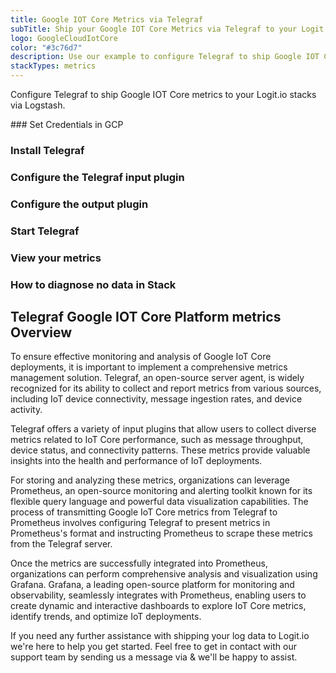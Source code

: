 ```yaml
---
title: Google IOT Core Metrics via Telegraf
subTitle: Ship your Google IOT Core Metrics via Telegraf to your Logit.io Stack
logo: GoogleCloudIotCore
color: "#3c76d7"
description: Use our example to configure Telegraf to ship Google IOT Core metrics to Logit.io. Configure Telegraf to send Google IOT Core metrics to Logstash or Elastic.
stackTypes: metrics
---
```


Configure Telegraf to ship Google IOT Core metrics to your Logit.io stacks via Logstash.

<Steps>
  ### Set Credentials in GCP

  <SetGCPCredentials intro="Google IoT Core is a managed service within Google Cloud that enables organizations to securely connect, manage, and ingest data from IoT devices at scale. IoT Core provides a reliable infrastructure and a suite of tools for managing and analyzing IoT data, allowing organizations to build robust IoT solutions."/>
  
  ### Install Telegraf

  <InstallTelegraf />

  ### Configure the Telegraf input plugin

  <TelegrafStackDriverInput metric_type="cloudiot.googleapis.com"/>

  ### Configure the output plugin

  <TelegrafOutputPlugin />

  ### Start Telegraf

  <StartTelegraf />

  ### View your metrics
  <LaunchStack stackType="metrics" source="Google_IOT_Core_Metrics_via_Telegraf" utmMedium="metrics" utmCampaign="telegraf-GoogleIotCore-metrics" />

  ### How to diagnose no data in Stack

  <DiagnoseNoData />
</Steps>

## Telegraf Google IOT Core Platform metrics Overview

To ensure effective monitoring and analysis of Google IoT Core deployments, it is important to implement 
a comprehensive metrics management solution. Telegraf, an open-source server agent, is widely recognized 
for its ability to collect and report metrics from various sources, including IoT device connectivity, 
message ingestion rates, and device activity.

Telegraf offers a variety of input plugins that allow users to collect diverse metrics related to IoT 
Core performance, such as message throughput, device status, and connectivity patterns. These metrics 
provide valuable insights into the health and performance of IoT deployments.

For storing and analyzing these metrics, organizations can leverage Prometheus, an open-source monitoring 
and alerting toolkit known for its flexible query language and powerful data visualization capabilities. 
The process of transmitting Google IoT Core metrics from Telegraf to Prometheus involves configuring 
Telegraf to present metrics in Prometheus's format and instructing Prometheus to scrape these metrics from the Telegraf server.

Once the metrics are successfully integrated into Prometheus, organizations can perform comprehensive 
analysis and visualization using Grafana. Grafana, a leading open-source platform for monitoring and 
observability, seamlessly integrates with Prometheus, enabling users to create dynamic and interactive 
dashboards to explore IoT Core metrics, identify trends, and optimize IoT deployments.

If you need any further assistance with shipping your log data to Logit.io we're here to help you get started. 
Feel free to get in contact with our support team by sending us a message via <IntercomButton text="live chat" /> & we'll be happy to assist.